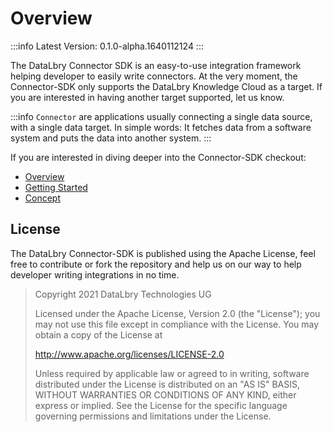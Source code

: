 # Overview

:::info
Latest Version: 0.1.0-alpha.1640112124
:::

The DataLbry Connector SDK is an easy-to-use integration framework helping developer to easily write connectors.
At the very moment, the Connector-SDK only supports the DataLbry Knowledge Cloud as a target.
If you are interested in having another target supported, let us know.

:::info
`Connector` are applications usually connecting a single data source, with a single data target.
In simple words: It fetches data from a software system and puts the data into another system.
:::

If you are interested in diving deeper into the Connector-SDK checkout:
* [Overview](OVERVIEW.mdx)
* [Getting Started](QUICKSTART.mdx)
* [Concept](CONCEPT.mdx)

## License

The DataLbry Connector-SDK is published using the Apache License, feel free to contribute or fork the repository
and help us on our way to help developer writing integrations in no time.

>Copyright 2021 DataLbry Technologies UG
>
>Licensed under the Apache License, Version 2.0 (the "License");
>you may not use this file except in compliance with the License.
>You may obtain a copy of the License at
>
>http://www.apache.org/licenses/LICENSE-2.0
>
>Unless required by applicable law or agreed to in writing, software
>distributed under the License is distributed on an "AS IS" BASIS,
>WITHOUT WARRANTIES OR CONDITIONS OF ANY KIND, either express or implied.
>See the License for the specific language governing permissions and
>limitations under the License.


